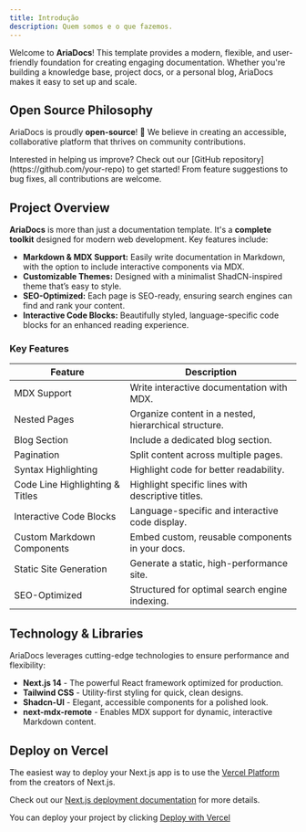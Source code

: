 ---
title: Introdução
description: Quem somos e o que fazemos.
---

Welcome to **AriaDocs**! This template provides a modern, flexible, and user-friendly foundation for creating engaging documentation. Whether you're building a knowledge base, project docs, or a personal blog, AriaDocs makes it easy to set up and scale.


##  Open Source Philosophy

AriaDocs is proudly **open-source**! 🎉 We believe in creating an accessible, collaborative platform that thrives on community contributions.

<Note title="Contribute"> 
 Interested in helping us improve? Check out our [GitHub repository](https://github.com/your-repo) to get started! From feature suggestions to bug fixes, all contributions are welcome.
</Note>

## Project Overview

**AriaDocs** is more than just a documentation template. It's a **complete toolkit** designed for modern web development. Key features include:

- **Markdown & MDX Support:** Easily write documentation in Markdown, with the option to include interactive components via MDX.
- **Customizable Themes:** Designed with a minimalist ShadCN-inspired theme that’s easy to style.
- **SEO-Optimized:** Each page is SEO-ready, ensuring search engines can find and rank your content.
- **Interactive Code Blocks:** Beautifully styled, language-specific code blocks for an enhanced reading experience.

### Key Features

| **Feature**                   | **Description**                                          |
|-------------------------------|----------------------------------------------------------|
| MDX Support                   | Write interactive documentation with MDX.                |
| Nested Pages                  | Organize content in a nested, hierarchical structure.    |
| Blog Section                  | Include a dedicated blog section.                        |
| Pagination                    | Split content across multiple pages.                     |
| Syntax Highlighting           | Highlight code for better readability.                   |
| Code Line Highlighting & Titles | Highlight specific lines with descriptive titles.      |
| Interactive Code Blocks       | Language-specific and interactive code display.          |
| Custom Markdown Components             | Embed custom, reusable components in your docs.          |
| Static Site Generation        | Generate a static, high-performance site.                |
| SEO-Optimized                 | Structured for optimal search engine indexing.           |


## Technology & Libraries

AriaDocs leverages cutting-edge technologies to ensure performance and flexibility:

- **Next.js 14** - The powerful React framework optimized for production.
- **Tailwind CSS** - Utility-first styling for quick, clean designs.
- **Shadcn-UI** - Elegant, accessible components for a polished look.
- **next-mdx-remote** - Enables MDX support for dynamic, interactive Markdown content.


## Deploy on Vercel

The easiest way to deploy your Next.js app is to use the [Vercel Platform](https://vercel.com/new?utm_medium=default-template&filter=next.js&utm_source=create-next-app&utm_campaign=create-next-app-readme) from the creators of Next.js.

Check out our [Next.js deployment documentation](https://nextjs.org/docs/deployment) for more details.

You can deploy your project by clicking [Deploy with Vercel](https://vercel.com/new/clone?repository-url=https://github.com/nisabmohd/Aria-Docs)
